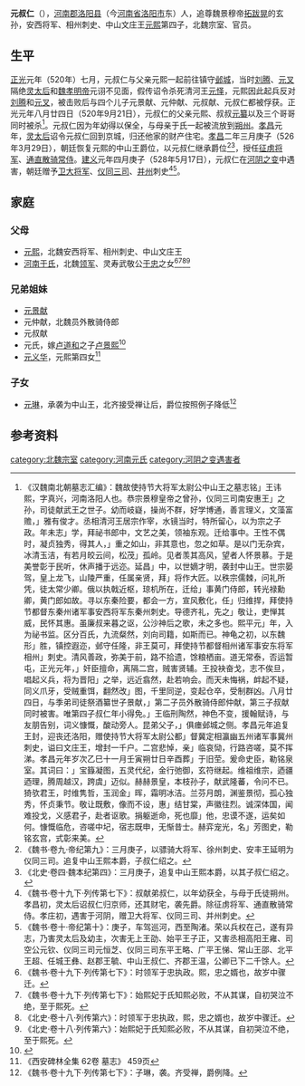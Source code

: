 '''元叔仁'''（{{bd|6世紀|？|528年|5月17日|catIdx=y}}），[[河南郡|河南郡]][[洛阳县|洛阳县]]（今[[河南省|河南省]][[洛阳市|洛阳市]]东）人，追尊魏景穆帝[[拓跋晃|拓跋晃]]的玄孙，安西将军、相州刺史、中山文庄王[[元熙_(中山王)|元熙]]第四子，北魏宗室、官员。

==生平==
[[正光|正光]]元年（520年）七月，元叔仁与父亲元熙一起前往镇守[[邺城|邺城]]，当时[[刘腾|刘腾]]、[[元叉|元叉]]隔绝[[灵太后|灵太后]]和[[魏孝明帝|魏孝明帝]]元诩不见面，假传诏令杀死清河王[[元怿|元怿]]，元熙因此起兵反对[[刘腾|刘腾]]和[[元叉|元叉]]，被击败后与四个儿子元景献、元仲献、元叔献、元叔仁都被俘获。正光元年八月廿四日（520年9月21日），元叔仁的父亲元熙、叔叔[[元纂_(司徒祭酒)|元纂]]以及三个哥哥同时被杀<ref>《汉魏南北朝墓志汇编》：魏故使持节大将军太尉公中山王之墓志铭」王讳熙，字真兴，河南洛阳人也。恭宗景穆皇帝之曾孙，仪同三司南安惠王」之孙，司徒献武王之世子。幼而岐嶷，操尚不群，好学博通，善言理义，文藻富赡，」雅有俊才。丞相清河王居宗作宰，水镜当时，特所留心，以为宗之子政。年未志」学，拜祕书郎中，文艺之美，领袖东观。迁给事中。王性不偶时，凝贞独秀，得其人，」重之如山，非其意也，忽之如草。是以门无杂宾，冰清玉洁，有若月皎云间，松茂」孤岭。见者羡其高风，望者人怀景慕。于是美誉彰于民听，休声播于远迩。延昌」中，以世嫡才明，袭封中山王。世宗晏驾，皇上龙飞，山陵严重，任属亲贤，拜」将作大匠。以秩宗儒棘，问礼所凭，徒太常少卿。俄以执戟近枢，琼机所在，迁给」事黄门侍郎，转光禄勳卿，黄门郎如故。寻以东秦险要，都会一方，宣风敷化，任」归维捍，拜使持节都督东秦州诸军事安西将军东秦州刺史。导德齐礼，先之」敬让，吏惮其威，民怀其惠。虽廉叔来暮之讴，公沙神后之歌，未之多也。熙平元」年，入为祕书监。区分百氏，九流粲然，刘向司籍，如斯而已。神龟之初，以东魏形」胜，镇控遐迩，邺守任隆，非王莫可，拜使持节都督相州诸军事安东将军相州」刺史。清风善政，弥美于前，路不拾遗，馀粮栖亩。道无常泰，否运暂屯，正光元年，」奸臣擅命，离隔二宫，贼害贤辅。王投袂奋戈，志不俟旦，唱起义兵，将为晋阳」之举，远近翕然，赴若响会。而天未悔祸，衅起不疑，同义爪牙，受贼重饵，翻然改」图，千里同逆，变起仓卒，受制群凶。八月廿四日，与季弟司徒祭酒纂世子景献，」第二子员外散骑侍郎仲献，第三子叔献同时被害。唯第四子叔仁年小得免。」王临刑陶然，神色不变，援翰赋诗，与友朋告别，词义慷慨，酸动旁人。昆弟父子，」俱瘗邺城之侧。孝昌元年追复王封，迎丧还洛阳，赠使持节大将军太尉公都」督冀定相瀛幽五州诸军事冀州刺史，谥曰文庄王，增封一千户。二宫悲悼，亲」临哀恸，行路咨嗟，莫不挥涕。孝昌元年岁次乙巳十一月壬寅朔廿日辛酉葬」于旧茔。爰命史臣，勒铭泉室。其词曰：」宝籙凝图，五灵代纪，金行弛御，玄符继起。维祖维宗，迺疆迺理，腾周越汉，跨虞」迈似。赫赫景皇，本枝孙子，献武隆蕃，令问不已。猗欤君王，时维隽哲，玉润金」晖，霜明冰洁。兰芬月朗，渊鉴景彻，孤心独秀，怀贞秉节。敬让既敷，像而不设，惠」结甘棠，声徽往烈。诚深体国，闻难投戈，义感君子，赴者讴歌。捐躯逝命，死也靡」他，忠谟不遂，运矣如何。慷慨临危，咨嗟中圮，宿志既申，无惭昔士。赫弈宠光，名」芳图史，勒铭玄宫，式彰来美。</ref>。元叔仁因为年幼得以保全，与母亲于氏一起被流放到[[朔州_(北魏)|朔州]]。[[孝昌_(年号)|孝昌]]元年，[[灵太后|灵太后]]诏令元叔仁回到京城，归还他家的财产住宅。[[孝昌|孝昌]]二年三月庚子（526年3月29日），朝廷恢复元熙的中山王爵位，以元叔仁继承爵位<ref>《魏书·卷九·帝纪第九》：三月庚子，以骠骑大将军、徐州刺史、安丰王延明为仪同三司。追复中山王熙本爵，子叔仁绍之。</ref><ref>《北史·卷四·魏本纪第四》：三月庚子，追复中山王熙本爵，以其子叔仁绍之。</ref>，授任[[征虏将军|征虏将军]]、[[通直散骑常侍|通直散骑常侍]]。[[建义_(北魏)|建义]]元年四月庚子（528年5月17日），元叔仁在[[河阴之变|河阴之变]]中遇害，朝廷赠予[[卫大将军|卫大将军]]、[[仪同三司|仪同三司]]、[[并州_(太原)|并州]]刺史<ref>《魏书·卷十九下·列传第七下》：叔献弟叔仁，以年幼获全，与母于氏徒朔州。孝昌初，灵太后诏叔仁归京师，还其财宅，袭先爵。除征虏将军、通直散骑常侍。孝庄初，遇害于河阴，赠卫大将军、仪同三司、并州刺史。</ref><ref>《魏书·卷十·帝纪第十》：庚子，车驾巡河，西至陶渚。荣以兵权在己，遂有异志，乃害灵太后及幼主，次害无上王劭、始平王子正，又害丞相高阳王雍、司空公元钦、仪同三司元恒芝、仪同三司东平王略、广平王悌、常山王邵、北平王超、任城王彝、赵郡王毓、中山王叔仁、齐郡王温，公卿已下二千馀人。</ref>。

==家庭==
===父母===
*[[元熙_(中山王)|元熙]]，北魏安西将军、相州刺史、中山文庄王
*[[河南于氏|河南于氏]]，北魏[[领军|领军]]、灵寿武敬公[[于忠|于忠]]之女<ref>《魏书·卷十九下·列传第七下》：时领军于忠执政。熙，忠之婿也，故岁中骤迁。</ref><ref>《魏书·卷十九下·列传第七下》：始熙妃于氏知熙必败，不从其谋，自初哭泣不绝，至于熙死。</ref><ref>《北史·卷十八·列传第六》：时领军于忠执政，熙，忠之婿也，故岁中骤迁。</ref><ref>《北史·卷十八·列传第六》：始熙妃于氏知熙必败，不从其谋，自初哭泣不绝，至于熙死。</ref>

===兄弟姐妹===
*[[元景献_(元熙之子)|元景献]]
*元仲献，北魏员外散骑侍郎
*元叔献
*元氏，嫁[[卢道和|卢道和]]之子[[卢景熙|卢景熙]]<ref name=autogenerated1>{{Cite book | author = 贾振林编著 | title = 《文化安丰》 | location =郑州 | publisher = 大象出版社  | date=2011年11月 | pages =288 |ISBN =978-7-5347-6898-9| accessdate = 2014-04-18 | url = | language=zh-hans| quote = }}</ref>
*[[元义华|元义华]]，元熙第四女<ref>《西安碑林全集 62卷 墓志》 459页</ref>

===子女===
*[[元琳|元琳]]，承袭为中山王，北齐接受禅让后，爵位按照例子降低<ref>《魏书·卷十九下·列传第七下》：子琳，袭。齐受禅，爵例降。</ref>

== 参考资料 ==
{{reflist}}

[[category:北魏宗室|category:北魏宗室]]
[[category:河南元氏|category:河南元氏]]
[[category:河阴之变遇害者|category:河阴之变遇害者]]